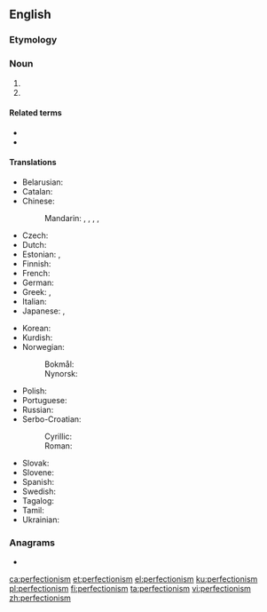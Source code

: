 ==English==
{{wikipedia}}

===Etymology===
{{suffix|en|perfection|ism}}

===Noun===
{{en-noun|~}}

# {{l|en|An unwillingness to settle for anything less than [[perfection]].}}
# {{l|en|A [[belief]] that [[spiritual]] perfection may be achieved during [[life]], or that it should be [[strive]]n for.}}

====Related terms====
* {{l|en|perfectionist}}
* {{l|en|perfectionistic}}

====Translations====
{{trans-top|a dislike for anything less than perfection}}
* Belarusian: {{t|be|перфекцыяні́зм|m}}
* Catalan: {{t+|ca|perfeccionisme|m}}
* Chinese:
*: Mandarin: {{t|cmn|力求完美|tr=lìqiú wánměi}}, {{t|cmn|至善圓滿論}}, {{t|cmn|至善圆满论|tr=zhìshàn yuánmǎn lùn}}, {{t|cmn|完美主義}}, {{t|cmn|完美主义|tr=wánměi zhǔyì}}
* Czech: {{t|cs|perfekcionizmus|m}}
* Dutch: {{t|nl|perfectionisme|n}}
* Estonian: {{t|et|perfektsionism}}, {{t|et|täiuslikkuse taotlus}}
* Finnish: {{t|fi|perfektionismi}}
* French: {{t+|fr|perfectionnisme|m}}
* German: {{t+|de|Perfektionismus|m}}
* Greek: {{t+|el|τελειομανία|f}}, {{t+|el|τελειοθηρία|f}}
* Italian: {{t+|it|perfezionismo|m}}
* Japanese: {{t|ja|完全主義|tr=かんぜんしゅぎ, kanzenshugi}}, {{t|ja|完璧主義|tr=かんぺきしゅぎ, kanpekishugi}}
{{trans-mid}}
* Korean: {{t|ko|완벽주의}}
* Kurdish: {{t+check|ku|tekûzîtî}}
* Norwegian:
*: Bokmål: {{t|nb|perfeksjonism|m}}
*: Nynorsk: {{t|nn|perfeksjonism|m}}
* Polish: {{t+|pl|perfekcjonizm|m}}
* Portuguese: {{t+|pt|perfeccionismo|m}}
* Russian: {{t+|ru|перфекциони́зм|m}}
* Serbo-Croatian:
*: Cyrillic: {{t|sh|перфекционѝзам|m}}
*: Roman: {{t+|sh|perfekcionìzam|m}}
* Slovak: {{t|sk|perfekcionizmus|m}}
* Slovene: {{t|sl|perfekcionizem|m}}
* Spanish: {{t|es|perfeccionismo|m}}
* Swedish: {{t+|sv|perfektionism|c}}
* Tagalog: {{t|tl|perpeksiyonismo}}
* Tamil: {{t|ta|செம்மைவாதம்}}
* Ukrainian: {{t|uk|перфекціоні́зм|m}}
{{trans-bottom}}

===Anagrams===
* {{l|en|imperfections}}

[[ca:perfectionism]]
[[et:perfectionism]]
[[el:perfectionism]]
[[ku:perfectionism]]
[[pl:perfectionism]]
[[fi:perfectionism]]
[[ta:perfectionism]]
[[vi:perfectionism]]
[[zh:perfectionism]]